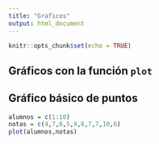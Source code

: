 ```yaml
---
title: "Graficos"
output: html_document
---
```


```r
knitr::opts_chunk$set(echo = TRUE)
```

## Gráficos con la función `plot`

## Gráfico básico de puntos
```r
alumnos = c(1:10)
notas = c(4,7,8,5,9,8,7,7,10,6)
plot(alumnos,notas)
```

